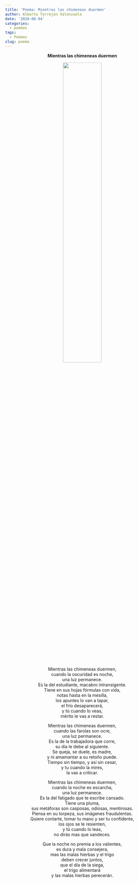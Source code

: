 ```yaml
---
title: 'Poema: Mientras las chimeneas duermen'
author: Alberto Torrejón Valenzuela
date: '2020-08-04'
categories:
  - poemas
tags:
  - Poemas
slug: poema
---
```


<center>
**Mientras las chimeneas duermen**

![](/text/2020-08-04-mientras-las-chimeneas-duermen_files/licabeto.png){width=50% height=50%}

Mientras las chimeneas duermen, <br>
cuando la oscuridad es noche, <br>
una luz permanece. <br>
Es la del estudiante, macabro intransigente. <br>
Tiene en sus hojas fórmulas con vida, <br>
notas hasta en la mesilla, <br>
los apuntes lo van a tapar, <br>
el frío desaparecerá, <br>
y tú cuando lo veas, <br>
mérito le vas a restar. <br>

Mientras las chimeneas duermen, <br>
cuando las farolas son ocre, <br>
una luz permanece. <br>
Es la de la trabajadora que corre, <br>
su día le debe al siguiente. <br>
Se queja, se duele, es madre, <br>
y ni amamantar a su retoño puede. <br>
Tiempo sin tiempo, y así sin cesar,  <br>
y tu cuando la mires, <br>
la vas a criticar. <br>

Mientras las chimeneas duermen, <br>
cuando la noche es escarcha, <br>
una luz permanece. <br>
Es la del fatigado que te escribe cansado. <br>
Tiene una pluma, <br>
sus metáforas son casposas, odiosas, mentirosas. <br>
Piensa en su torpeza, sus imágenes fraudulentas. <br>
Quiere contarte, tomar tu mano y ser tu confidente, <br>
los ojos se le resienten, <br>
y tú cuando lo leas, <br>
no dirás mas que sandeces. <br>

Que la noche no premia a los valientes, <br>
es dura y mala consejera, <br>
mas las malas hierbas y el trigo <br>
deben crecer juntos, <br>
que el día de la siega, <br>
el trigo alimentará <br>
y las malas hierbas perecerán. 
</center>